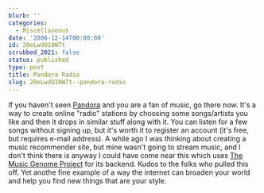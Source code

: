 ```yaml
---
blurb: ''
categories:
  - Miscellaneous
date: '2006-12-14T00:00:00'
id: 20eLwdU10W7t
scrubbed_2021: false
status: published
type: post
title: Pandora Radio
slug: 20eLwdU10W7t--pandora-radio
---
```


If you haven't seen [Pandora](http://pandora.com/) and you are a
fan of music, go there now. It's a way to create online "radio"
stations by choosing some songs/artists you like and then it drops
in similar stuff along with it. You can listen for a few songs
without signing up, but it's worth it to register an account (it's
free, but requires e-mail address). A while ago I was thinking
about creating a music recommender site, but mine wasn't going to
stream music, and I don't think there is anyway I could have come
near this which uses
[The Music Genome Project](http://pandora.com/mgp.shtml) for its
backend. Kudos to the folks who pulled this off. Yet anothe fine
example of a way the internet can broaden your world and help you
find new things that are your style.
